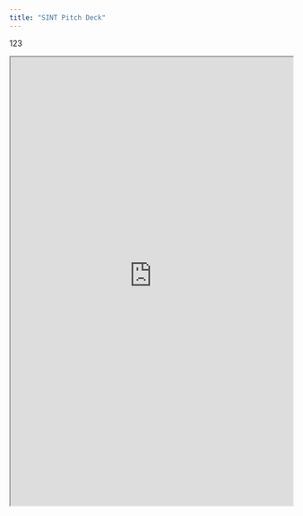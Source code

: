 ```yaml
---
title: "SINT Pitch Deck"
---
```

123
<iframe
  src="https://raw.githubusercontent.com/sint-ai/docs/main/PressKit/SINT_Pitch_Deck.pdf"
  width="100%"
  height="800px"
/>
---
456
<object
  data="https://raw.githubusercontent.com/sint-ai/docs/main/PressKit/SINT_Pitch_Deck.pdf"
  type="application/pdf"
  width="100%"
  height="800px"
>
  <p>Ваш браузер не поддерживает PDF. <a href="https://raw.githubusercontent.com/sint-ai/docs/main/PressKit/SINT_Pitch_Deck.pdf">Скачайте файл</a>.</p>
</object>